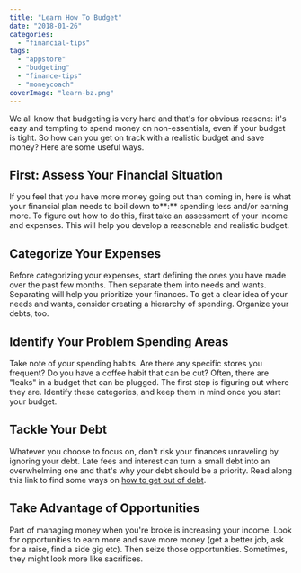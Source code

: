 ```yaml
---
title: "Learn How To Budget"
date: "2018-01-26"
categories: 
  - "financial-tips"
tags: 
  - "appstore"
  - "budgeting"
  - "finance-tips"
  - "moneycoach"
coverImage: "learn-bz.png"
---
```


We all know that budgeting is very hard and that's for obvious reasons: it's easy and tempting to spend money on non-essentials, even if your budget is tight. So how can you get on track with a realistic budget and save money? Here are some useful ways.

## First: Assess Your Financial Situation

If you feel that you have more money going out than coming in, here is what your financial plan needs to boil down to**:** spending less and/or earning more. To figure out how to do this, first take an assessment of your income and expenses. This will help you develop a reasonable and realistic budget.

## Categorize Your Expenses

Before categorizing your expenses, start defining the ones you have made over the past few months. Then separate them into needs and wants. Separating will help you prioritize your finances. To get a clear idea of your needs and wants, consider creating a hierarchy of spending. Organize your debts, too.

## Identify Your Problem Spending Areas

Take note of your spending habits. Are there any specific stores you frequent? Do you have a coffee habit that can be cut? Often, there are "leaks" in a budget that can be plugged. The first step is figuring out where they are. Identify these categories, and keep them in mind once you start your budget.

## Tackle Your Debt

Whatever you choose to focus on, don't risk your finances unraveling by ignoring your debt. Late fees and interest can turn a small debt into an overwhelming one and that's why your debt should be a priority. Read along this link to find some ways on [how to get out of debt](/how-to-get-out-of-credit-card-debt/).

## Take Advantage of Opportunities

Part of managing money when you're broke is increasing your income. Look for opportunities to earn more and save more money (get a better job, ask for a raise, find a side gig etc). Then seize those opportunities. Sometimes, they might look more like sacrifices.
